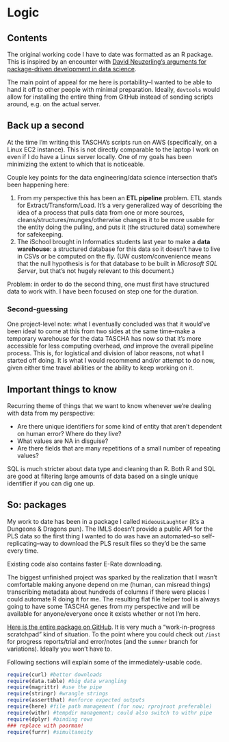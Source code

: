 # Logic

## Contents

The original working code I have to date was formatted as an R package. This is inspired by an encounter with [David Neuzerling's arguments for package-driven development in data science](https://mdneuzerling.com/post/data-science-workflows/).

The main point of appeal for me here is portability--I wanted to be able to 
hand it off to other people with minimal preparation. Ideally, `devtools` would allow for installing the entire thing from GitHub instead of sending scripts around, e.g. on the actual server. 

## Back up a second

At the time I'm writing this TASCHA's scripts run on AWS (specifically, on a Linux EC2 instance). This is not directly comparable to the laptop I work on even if I do have a Linux server locally. One of my goals has been minimizing the extent to which that is noticeable.

Couple key points for the data engineering/data science intersection that's been happening here:

1. From my perspective this has been an **ETL pipeline** problem. ETL stands for Extract/Transform/Load. It's a very generalized way of describing the idea of a process that pulls data from one or more sources, cleans/structures/munges/otherwise changes it to be more usable for the entity doing the pulling, and puts it (the structured data) somewhere for safekeeping. 
2. The iSchool brought in Informatics students last year to make a **data warehouse**: a structured database for this data so it doesn't have to live in CSVs or be computed on the fly. (UW custom/convenience means that the null hypothesis is for that database to be built in *Microsoft SQL Server*, but that's not hugely relevant to this document.) 

Problem: in order to do the second thing, one must first have structured data to work with. I have been focused on step one for the duration.

### Second-guessing 

One project-level note: what I eventually concluded was that it would've been ideal to come at this from two sides at the same time--make a temporary warehouse for the data TASCHA has now so that it's more accessible for less computing overhead, *and* improve the overall pipeline process. This is, for logistical and division of labor reasons, not what I started off doing. It is what I would recommend and/or attempt to do now, given either time travel abilities or the ability to keep working on it.

## Important things to know

Recurring theme of things that we want to know whenever we're dealing with data from my perspective:

- Are there unique identifiers for some kind of entity that aren't dependent on human error? Where do they live?
- What values are NA in disguise?
- Are there fields that are many repetitions of a small number of repeating values? 

SQL is much stricter about data type and cleaning than R. Both R and SQL are good at filtering large amounts of data based on a single unique identifier if you can dig one up.

## So: packages

My work to date has been in a package I called `HideousLaughter` (it's a Dungeons & Dragons pun). The IMLS doesn't provide a public API for the PLS data so the first thing I wanted to do was have an automated--so self-replicating--way to download the PLS result files so they'd be the same every time.

Existing code also contains faster E-Rate downloading. 

The biggest unfinished project was sparked by the realization that I wasn't comfortable making anyone depend on me (human, can misread things) transcribing metadata about hundreds of columns if there were places I could automate R doing it for me. The resulting flat file helper tool is always going to have some TASCHA genes from my perspective and will be available for anyone/everyone once it exists whether or not I'm here.

[Here is the entire package on GitHub](https://github.com/cyrusae/HideousLaughter). It is very much a "work-in-progress scratchpad" kind of situation. To the point where you could check out `/inst` for progress reports/trial and error/notes (and the `summer` branch for variations). Ideally you won't have to.

Following sections will explain some of the immediately-usable code.

```r
require(curl) #better downloads
require(data.table) #big data wrangling
require(magrittr) #use the pipe
require(stringr) #wrangle strings
require(assertthat) #enforce expected outputs
require(here) #file path management (for now; rprojroot preferable)
require(withr) #tempdir management; could also switch to withr pipe
require(dplyr) #binding rows 
### replace with poorman!
require(furrr) #simultaneity
```
